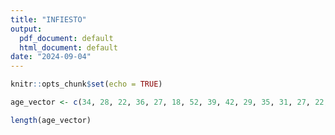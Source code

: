 ```yaml
---
title: "INFIESTO"
output:
  pdf_document: default
  html_document: default
date: "2024-09-04"
---
```


```r
knitr::opts_chunk$set(echo = TRUE)
```

```r
age_vector <- c(34, 28, 22, 36, 27, 18, 52, 39, 42, 29, 35, 31, 27, 22, 37, 34, 19, 20, 57, 49, 50, 37, 46, 25, 17, 37, 42, 53, 41, 51, 35, 24, 33, 41)

length(age_vector)
```


